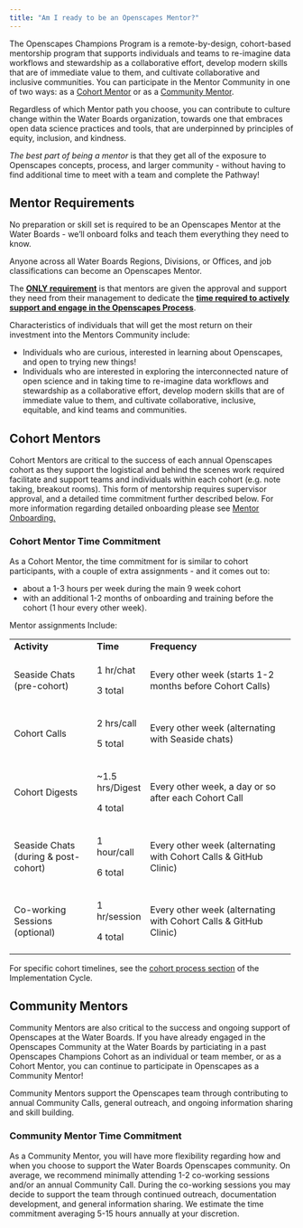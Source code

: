 ```yaml
---
title: "Am I ready to be an Openscapes Mentor?"
---
```


The Openscapes Champions Program is a remote-by-design, cohort-based mentorship program that supports individuals and teams to re-imagine data workflows and stewardship as a collaborative effort, develop modern skills that are of immediate value to them, and cultivate collaborative and inclusive communities. You can participate in the Mentor Community in one of two ways: as a [Cohort Mentor](https://cawaterboarddatacenter.github.io/swrcb-openscapes/mentors/mentor_guidance.html#cohort-mentors) or as a [Community Mentor](https://cawaterboarddatacenter.github.io/swrcb-openscapes/mentors/mentor_guidance.html#community-mentors).

Regardless of which Mentor path you choose, you can contribute to culture change within the Water Boards organization, towards one that embraces open data science practices and tools, that are underpinned by principles of equity, inclusion, and kindness.

*The best part of being a mentor* is that they get all of the exposure to Openscapes concepts, process, and larger community - without having to find additional time to meet with a team and complete the Pathway!

## Mentor Requirements

No preparation or skill set is required to be an Openscapes Mentor at the Water Boards - we'll onboard folks and teach them everything they need to know.

Anyone across all Water Boards Regions, Divisions, or Offices, and job classifications can become an Openscapes Mentor.

The [**ONLY requirement**]{.underline} is that mentors are given the approval and support they need from their management to dedicate the [**time required to actively support and engage in the Openscapes Process**]{.underline}.

Characteristics of individuals that will get the most return on their investment into the Mentors Community include:

-   Individuals who are curious, interested in learning about Openscapes, and open to trying new things!
-   Individuals who are interested in exploring the interconnected nature of open science and in taking time to re-imagine data workflows and stewardship as a collaborative effort, develop modern skills that are of immediate value to them, and cultivate collaborative, inclusive, equitable, and kind teams and communities.

## Cohort Mentors

Cohort Mentors are critical to the success of each annual Openscapes cohort as they support the logistical and behind the scenes work required facilitate and support teams and individuals within each cohort (e.g. note taking, breakout rooms). This form of mentorship requires supervisor approval, and a detailed time commitment further described below. For more information regarding detailed onboarding please see [Mentor Onboarding.](https://cawaterboarddatacenter.github.io/swrcb-openscapes/mentors/mentor_onboarding.html)

### Cohort Mentor Time Commitment

As a Cohort Mentor, the time commitment for is similar to cohort participants, with a couple of extra assignments - and it comes out to:

-   about a 1-3 hours per week during the main 9 week cohort
-   with an additional 1-2 months of onboarding and training before the cohort (1 hour every other week).

Mentor assignments Include:

+--------------------------------------+------------------+------------------------------------------------------------------+
| **Activity**                         | **Time**         | **Frequency**                                                    |
+--------------------------------------+------------------+------------------------------------------------------------------+
| Seaside Chats (pre-cohort)           | 1 hr/chat        | Every other week (starts 1-2 months before Cohort Calls)         |
|                                      |                  |                                                                  |
|                                      | 3 total          |                                                                  |
+--------------------------------------+------------------+------------------------------------------------------------------+
| Cohort Calls                         | 2 hrs/call       | Every other week (alternating with Seaside chats)                |
|                                      |                  |                                                                  |
|                                      | 5 total          |                                                                  |
+--------------------------------------+------------------+------------------------------------------------------------------+
| Cohort Digests                       | \~1.5 hrs/Digest | Every other week, a day or so after each Cohort Call             |
|                                      |                  |                                                                  |
|                                      | 4 total          |                                                                  |
+--------------------------------------+------------------+------------------------------------------------------------------+
| Seaside Chats (during & post-cohort) | 1 hour/call      | Every other week (alternating with Cohort Calls & GitHub Clinic) |
|                                      |                  |                                                                  |
|                                      | 6 total          |                                                                  |
+--------------------------------------+------------------+------------------------------------------------------------------+
| Co-working Sessions (optional)       | 1 hr/session     | Every other week (alternating with Cohort Calls & GitHub Clinic) |
|                                      |                  |                                                                  |
|                                      | 4 total          |                                                                  |
+--------------------------------------+------------------+------------------------------------------------------------------+

For specific cohort timelines, see the [cohort process section](https://cawaterboarddatacenter.github.io/swrcb-openscapes/about_at_swrcb/implementation.html#cohort-process) of the Implementation Cycle.

## Community Mentors

Community Mentors are also critical to the success and ongoing support of Openscapes at the Water Boards. If you have already engaged in the Openscapes Community at the Water Boards by particiating in a past Openscapes Champions Cohort as an individual or team member, or as a Cohort Mentor, you can continue to participate in Openscapes as a Community Mentor!

Community Mentors support the Openscapes team through contributing to annual Community Calls, general outreach, and ongoing information sharing and skill building.

### Community Mentor Time Commitment

As a Community Mentor, you will have more flexibility regarding how and when you choose to support the Water Boards Openscapes community. On average, we recommend minimally attending 1-2 co-working sessions and/or an annual Community Call. During the co-working sessions you may decide to support the team through continued outreach, documentation development, and general information sharing. We estimate the time commitment averaging 5-15 hours annually at your discretion.
